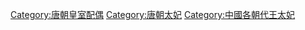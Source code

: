 [[Category:唐朝皇室配偶|Category:唐朝皇室配偶]]
[[Category:唐朝太妃|Category:唐朝太妃]]
[[Category:中國各朝代王太妃|Category:中國各朝代王太妃]]